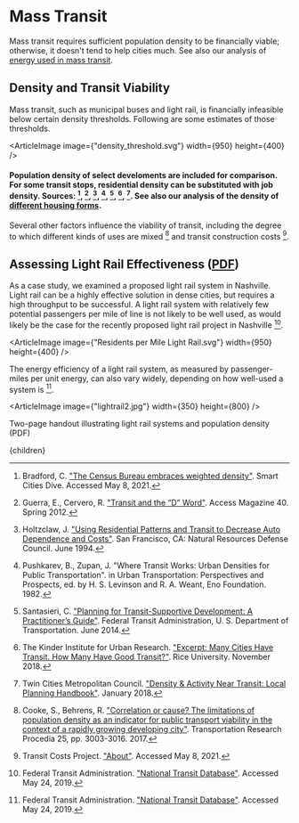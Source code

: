 


# Mass Transit

Mass transit requires sufficient population density to be financially viable; otherwise, it doesn't tend to help cities much. See also our analysis of [energy used in mass transit](http://urbancruiseship.org/solution/energy/transpo_transit).

## Density and Transit Viability
Mass transit, such as municipal buses and light rail, is financially infeasible below certain density thresholds. Following are some estimates of those thresholds.

<ArticleImage image={"density_threshold.svg"} width={950} height={400} />
#### Population density of select develoments are included for comparison. For some transit stops, residential density can be substituted with job density. Sources: [^1], [^4], [^5], [^6], [^7], [^8], [^10]. See also our analysis of the density of [different housing forms](http://urbancruiseship.org/solution/cities/cities_high_density).

Several other factors influence the viability of transit, including the degree to which different kinds of uses are mixed [^2] and transit construction costs [^9].

## Assessing Light Rail Effectiveness ([PDF](https://drive.google.com/uc?export=download&id=1LxyLLCDXQ6zqNXOfyeka3kv_Bekll0Of))
As a case study, we examined a proposed light rail system in Nashville. Light rail can be a highly effective solution in dense cities, but requires a high throughput to be successful. A light rail system with relatively few potential passengers per mile of line is not likely to be well used, as would likely be the case for the recently proposed light rail project in Nashville [^3].

<ArticleImage image={"Residents per Mile Light Rail.svg"} width={950} height={400} />

The energy efficiency of a light rail system, as measured by passenger-miles per unit energy, can also vary widely, depending on how well-used a system is [^3].

<ArticleImage image={"lightrail2.jpg"} width={350} height={800} />

Two-page handout illustrating light rail systems and population density (PDF)

[^1]: Bradford, C. ["The Census Bureau embraces weighted density"](https://www.smartcitiesdive.com/ex/sustainablecitiescollective/census-bureau-embraces-weighted-density/69236/). Smart Cities Dive. Accessed May 8, 2021.

[^2]: Cooke, S., Behrens, R. ["Correlation or cause? The limitations of population density as an indicator for public transport viability in the context of a rapidly growing developing city"](https://www.sciencedirect.com/science/article/pii/S2352146517305343). Transportation Research Procedia 25, pp. 3003-3016. 2017.

[^3]: Federal Transit Administration. ["National Transit Database"](https://www.nationaltransitdatabase.org/). Accessed May 24, 2019.

[^4]: Guerra, E., Cervero, R. ["Transit and the “D” Word"](https://www.accessmagazine.org/spring-2012/transit-d-word/). Access Magazine 40. Spring 2012.

[^5]: Holtzclaw, J. ["Using Residential Patterns and Transit to Decrease Auto Dependence and Costs"](https://www.sierraclub.org/sites/www.sierraclub.org/files/program/documents/CHEERS-REP.pdf). San Francisco, CA: Natural Resources Defense Council. June 1994.

[^6]: Pushkarev, B., Zupan, J. "Where Transit Works: Urban Densities for Public Transportation". in Urban Transportation: Perspectives and Prospects, ed. by H. S. Levinson and R. A. Weant, Eno Foundation. 1982.

[^7]: Santasieri, C. ["Planning for Transit-Supportive Development: A Practitioner’s Guide"](https://www.transit.dot.gov/sites/fta.dot.gov/files/FTA_Report_No._0057.pdf). Federal Transit Administration, U. S. Department of Transportation. June 2014.

[^8]: The Kinder Institute for Urban Research. ["Excerpt: Many Cities Have Transit. How Many Have Good Transit?"](https://kinder.rice.edu/2018/11/13/excerpt-many-cities-have-transit-how-many-have-good-transit). Rice University. November 2018.

[^9]: Transit Costs Project. ["About"](https://transitcosts.com/about/). Accessed May 8, 2021.

[^10]: Twin Cities Metropolitan Council. ["Density & Activity Near Transit: Local Planning Handbook"](https://metrocouncil.org/Handbook/Files/Resources/Fact-Sheet/LAND-USE/Density-and-Activity-Near-Transit.aspx). January 2018.

  <Article 
    focusAreaUrl={focusAreaUrl} 
    hierarchy={hierarchy} 
    site={site}
  >
    {children}
  </Article>